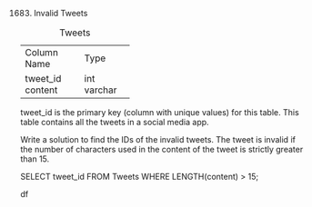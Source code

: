 1683. Invalid Tweets

Table: Tweets

+----------------+---------+
| Column Name    | Type    |
+----------------+---------+
| tweet_id       | int     |
| content        | varchar |
+----------------+---------+
tweet_id is the primary key (column with unique values) for this table.
This table contains all the tweets in a social media app.
 

Write a solution to find the IDs of the invalid tweets. The tweet is invalid if the number of characters used in the content of the tweet is strictly greater than 15.

SELECT tweet_id FROM Tweets 
WHERE LENGTH(content) > 15;

df
